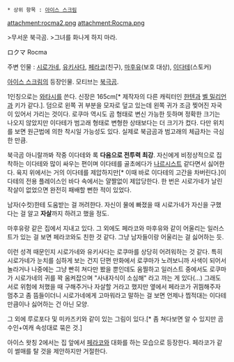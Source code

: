  * 상위 항목 : [[아이스 스크림]]

attachment:rocma2.png
attachment:Rocma.png

>무서운 북극곰.
>그녀를 화나게 하지 마라.

ロクマ
Rocma

주변 인물 : [[시로가네(아이스 스크림)|시로가네]], [[유키사다]], [[페라코]](친구), [[마후유]](보호 대상), [[이다테]](스토커)

[[아이스 스크림]]의 등장인물. 모티브는 [[북극곰]].

1인칭으로는 [[와타시]]를 쓴다. 신장은 165cm[* 제작자의 다른 캐릭터인 [[한텐]]과 [[벨 밀리언]]과 키가 같다.]. 덤으로 왼쪽 귀 부분을 모자로 덮고 있는데 왼쪽 귀가 조금 찢어진 자국이 있어서 가리는 것이다. 로쿠마 역시도 곰 형태로 변신 가능한 듯하며 정확한 크기는 나오지 않았지만 이다테가 범고래 형태로 변형한 상태보다는 더 크기가 컸다. 다만 위치를 보면 원근법에 의한 착시일 가능성도 있다. 실제로 북금곰과 범고래의 체급차는 극심한 만큼.

북극곰 아니랄까봐 작중 이다테와 록 '''다음으로 전투력 최강'''. 자신에게 비정상적으로 집착하는 이다테와 많이 싸우는 편이며 이다테를 골초에다가 [[나르시스트]] 같다면서 싫어한다. 육지 위에서는 거의 이다테를 제압하지만[* 이때 바로 이다테의 고간을 차버린다.]이다테의 전용 플레이스인 바다 속에서는 얄짤없이 제압당한다. 한 번은 시로가네가 날린 작살이 없었으면 완전히 패배할 뻔한 적이 있었다.

남자(수컷)한테 도움받는 걸 꺼려한다. 자신이 물에 빠졌을 때 시로가네가 자신을 구했다는 걸 알고 '''자살'''까지 하려고 했을 정도.

마후유랑 같은 집에서 지내고 있다. 그 외에도 페라코와 마후유와 같이 어울리는 일러스트가 있는 걸 보면 페라코와도 친한 것 같다. 그냥 남자들이랑 어울리는 걸 싫어하는 듯.

이런 성격 때문인지 시로가네와 유키사다는 로쿠마를 상당히 어려워하는 것 같다. 특히 시로가네가 눈치를 심하게 보는 건지 단편 만화에서 로쿠마가 노려보니까 사색이 되어서 놀라거나 나중에는 그냥 빤히 쳐다만 봤을 뿐인데도 움찔하고 일러스트 중에서도 로쿠마가 시로가네의 귀를 꽉 움켜잡으며 "사내자식이 소심해" 라고 까는 게 있다(...) 그래도 서로 위험에 처했을 때 구해주거나 자살할 거라고 했지만 옆에서 페라코가 귀띔해주자 멈추고 좀 뜸들이더니 시로가네에게 고마워라고 말하는 걸 보면 언제나 찝적대는 이다테만큼이나 싫어하는 건 아닌 모양.

그 외에 루로포다 및 미카즈키와 같이 있는 그림이 있다.[* 좀 쳐다보면 알 수 있지만 곰 수인+여캐 속성대로 묶은 것.]

아이스 왓칭 2에서는 집 앞에서 [[페라코]]와 대화를 하는 모습으로 등장한다. 페라코가 같이 썰매를 탈 것을 제안하지만 거절한다.
